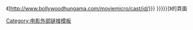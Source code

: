 《[http://www.bollywoodhungama.com/moviemicro/cast/id/{{{1|{{{id}}}}}} {{{2|{{{title|{{PAGENAME}}}}}}}}]》的{{link-en|Bollywood Hungama|Bollywood Hungama}}頁面
<noinclude>
[[Category:电影外部链接模板]]
</noinclude>
